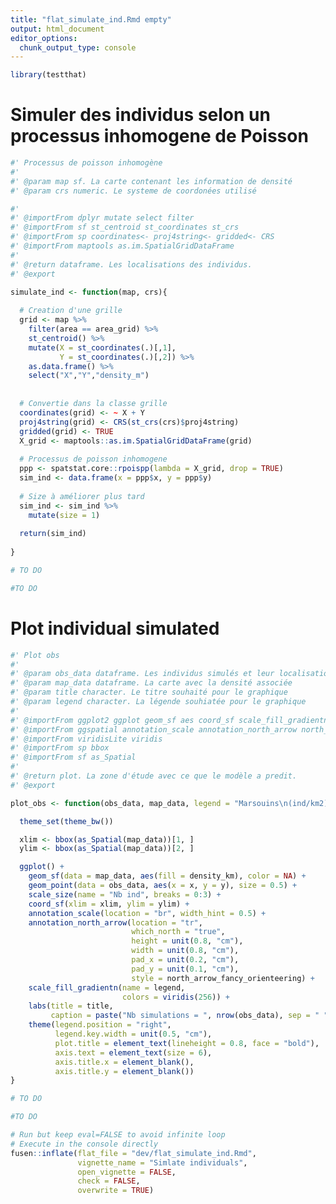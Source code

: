 ```yaml
---
title: "flat_simulate_ind.Rmd empty"
output: html_document
editor_options: 
  chunk_output_type: console
---
```


```r
library(testthat)
```

<!--
 You need to run the 'description' chunk in the '0-dev_history.Rmd' file before continuing your code there.
-->

# Simuler des individus selon un processus inhomogene de Poisson

```r

#' Processus de poisson inhomogène
#'
#' @param map sf. La carte contenant les information de densité
#' @param crs numeric. Le systeme de coordonées utilisé

#'
#' @importFrom dplyr mutate select filter
#' @importFrom sf st_centroid st_coordinates st_crs
#' @importFrom sp coordinates<- proj4string<- gridded<- CRS
#' @importFrom maptools as.im.SpatialGridDataFrame
#'
#' @return dataframe. Les localisations des individus.
#' @export

simulate_ind <- function(map, crs){
  
  # Creation d'une grille
  grid <- map %>%
    filter(area == area_grid) %>%
    st_centroid() %>%
    mutate(X = st_coordinates(.)[,1],
           Y = st_coordinates(.)[,2]) %>%
    as.data.frame() %>%
    select("X","Y","density_m")
  
  
  # Convertie dans la classe grille
  coordinates(grid) <- ~ X + Y
  proj4string(grid) <- CRS(st_crs(crs)$proj4string)
  gridded(grid) <- TRUE
  X_grid <- maptools::as.im.SpatialGridDataFrame(grid)
  
  # Processus de poisson inhomogene
  ppp <- spatstat.core::rpoispp(lambda = X_grid, drop = TRUE)
  sim_ind <- data.frame(x = ppp$x, y = ppp$y)
  
  # Size à améliorer plus tard
  sim_ind <- sim_ind %>%
    mutate(size = 1)
  
  return(sim_ind)
  
}
```

```r
# TO DO
```

```r
#TO DO 
```


# Plot individual simulated


```r

#' Plot obs
#'
#' @param obs_data dataframe. Les individus simulés et leur localisation. 
#' @param map_data dataframe. La carte avec la densité associée
#' @param title character. Le titre souhaité pour le graphique
#' @param legend character. La légende souhiatée pour le graphique
#'
#' @importFrom ggplot2 ggplot geom_sf aes coord_sf scale_fill_gradientn geom_point scale_size labs theme element_text element_blank theme_set theme_bw unit
#' @importFrom ggspatial annotation_scale annotation_north_arrow north_arrow_fancy_orienteering
#' @importFrom viridisLite viridis
#' @importFrom sp bbox
#' @importFrom sf as_Spatial
#'
#' @return plot. La zone d'étude avec ce que le modèle a predit.
#' @export 

plot_obs <- function(obs_data, map_data, legend = "Marsouins\n(ind/km2)", title = ""){

  theme_set(theme_bw())

  xlim <- bbox(as_Spatial(map_data))[1, ]
  ylim <- bbox(as_Spatial(map_data))[2, ]

  ggplot() +
    geom_sf(data = map_data, aes(fill = density_km), color = NA) +
    geom_point(data = obs_data, aes(x = x, y = y), size = 0.5) +
    scale_size(name = "Nb ind", breaks = 0:3) +
    coord_sf(xlim = xlim, ylim = ylim) +
    annotation_scale(location = "br", width_hint = 0.5) +
    annotation_north_arrow(location = "tr",
                           which_north = "true",
                           height = unit(0.8, "cm"),
                           width = unit(0.8, "cm"),
                           pad_x = unit(0.2, "cm"),
                           pad_y = unit(0.1, "cm"),
                           style = north_arrow_fancy_orienteering) +
    scale_fill_gradientn(name = legend,
                         colors = viridis(256)) +
    labs(title = title,
         caption = paste("Nb simulations = ", nrow(obs_data), sep = " ")) +
    theme(legend.position = "right",
          legend.key.width = unit(0.5, "cm"),
          plot.title = element_text(lineheight = 0.8, face = "bold"),
          axis.text = element_text(size = 6),
          axis.title.x = element_blank(),
          axis.title.y = element_blank())
}
```

```r
# TO DO
```

```r
#TO DO 
```


```r
# Run but keep eval=FALSE to avoid infinite loop
# Execute in the console directly
fusen::inflate(flat_file = "dev/flat_simulate_ind.Rmd", 
               vignette_name = "Simlate individuals",
               open_vignette = FALSE,
               check = FALSE,
               overwrite = TRUE)
```
